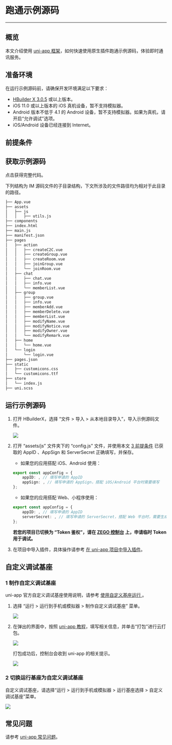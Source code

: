 
# 跑通示例源码

---


## 概览

本文介绍使用 [uni-app 框架](https://uniapp.dcloud.io/)，如何快速使用原生插件跑通示例源码，体验即时通讯服务。

## 准备环境

在运行示例源码前，请确保开发环境满足以下要求：

- [HBuilder X 3.0.5](https://www.dcloud.io/hbuilderx.html) 或以上版本。
- iOS 11.0 或以上版本的 iOS 真机设备，暂不支持模拟器。
- Android 版本不低于 4.1 的 Android 设备，暂不支持模拟器。如果为真机，请开启“允许调试”选项。
- iOS/Android 设备已经连接到 Internet。

## 前提条件

<Content />
<Content1 />

## 获取示例源码

<Card title="示例源码" href="https://storage.zego.im/zim/example/uni-app/ZIMUniAppExample.zip" target="_blank">点击获得完整代码。</Card>

下列结构为 IM 源码文件的子目录结构，下文所涉及的文件路径均为相对于此目录的路径。

```bash
├── App.vue
├── assets
│   ├── js
│   │   ├── utils.js
├── components
├── index.html
├── main.js
├── manifest.json
├── pages
│   ├── action
│   │   ├── createC2C.vue
│   │   ├── createGroup.vue
│   │   ├── createRoom.vue
│   │   ├── joinGroup.vue
│   │   └── joinRoom.vue
│   ├── chat
│   │   ├── chat.vue
│   │   ├── info.vue
│   │   └── memberList.vue
│   ├── group
│   │   ├── group.vue
│   │   ├── info.vue
│   │   ├── memberAdd.vue
│   │   ├── memberDelete.vue
│   │   ├── memberList.vue
│   │   ├── modifyName.vue
│   │   ├── modifyNotice.vue
│   │   ├── modifyOwner.vue
│   │   └── modifyRemark.vue
│   ├── home
│   │   └── home.vue
│   └── login
│       └── login.vue
├── pages.json
├── static
│   ├── customicons.css
│   └── customicons.ttf
├── store
│   └── index.js
├── uni.scss
```

## 运行示例源码

1. 打开 HBuilderX，选择 “文件 > 导入 > 从本地目录导入”，导入示例源码文件。

    <Frame width="512" height="auto" caption="">
      <img src="https://storage.zego.im/sdk-doc/Pics/ZIM/Web/import_uni_project.png" />
    </Frame>


2. 打开 “assets/js” 文件夹下的 “config.js” 文件，并使用本文 [3 前提条件](#3-前提条件) 已获取的 AppID 、AppSign 和 ServerSecret 正确填写，并保存。

    - 如果您的应用搭配 iOS、Android 使用：

    ```typescript
    export const appConfig = {
        appID: , // 填写申请的 AppID
        appSign: , // 填写申请的 AppSign，搭配 iOS/Android 平台时需要填写
    }; 
    ```

    - 如果您的应用搭配 Web、小程序使用：

    ```typescript
    export const appConfig = {
        appID: , // 填写申请的 AppID
        serverSecret: , // 填写申请的 ServerSecret，搭配 Web 平台时，需要生成 Token 使用
    }; 
    ```

    **若您的项目已切换为 “Token 鉴权”，请在 [ZEGO 控制台](https://console.zego.im) 上，申请临时 Token 用于调试。**

3. 在项目中导入插件，具体操作请参考 [在 uni-app 项目中导入插件](./Send%20and%20receive%20messages.mdx#在-uni-app-项目中导入插件)。


## 自定义调试基座

### 1 制作自定义调试基座

<Note title="说明">

uni-app 官方自定义调试基座使用说明，请参考 [使用自定义基座运行 ](https://uniapp.dcloud.net.cn/tutorial/run/run-app.html#customplayground)。 
</Note>

1. 选择 “运行 > 运行到手机或模拟器 > 制作自定义调试基座” 菜单。

    <Frame width="512" height="auto" caption=""><img src="https://storage.zego.im/sdk-doc/Pics/ZIM/UniApp/uni_1.png" /></Frame>

2. 在弹出的界面中，按照 [uni-app 教程](https://uniapp.dcloud.net.cn/tutorial/run/run-app.html#customplayground)，填写相关信息，并单击“打包”进行云打包。

    <Frame width="512" height="auto" caption=""><img src="https://storage.zego.im/sdk-doc/Pics/ZIM/UniApp/uni_2.png" /></Frame>

    打包成功后，控制台会收到 uni-app 的相关提示。

    <Frame width="512" height="auto" caption=""><img src="https://storage.zego.im/sdk-doc/Pics/QuickStart/Packaged_successfully_uniapp.png" /></Frame>


### 2 切换运行基座为自定义调试基座

自定义调试基座，请选择“运行 > 运行到手机或模拟器 > 运行基座选择 > 自定义调试基座”菜单。

<Frame width="512" height="auto" caption=""><img src="https://storage.zego.im/sdk-doc/Pics/ZIM/UniApp/uni_3.png" /></Frame>


## 常见问题

请参考 [uni-app 常见问题](https://uniapp.dcloud.net.cn/faq.html#app%E5%B8%B8%E8%A7%81%E9%97%AE%E9%A2%98)。
